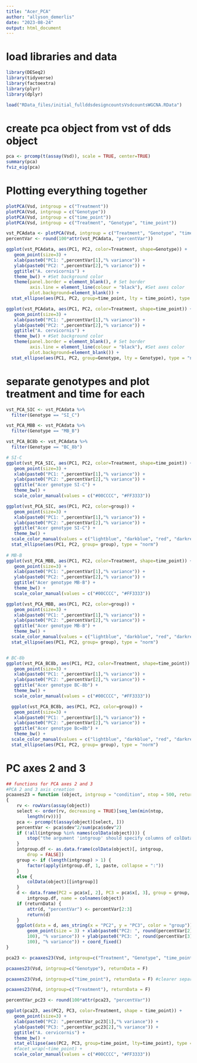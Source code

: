 ```yaml
---
title: "Acer_PCA"
author: "allyson_demerlis"
date: "2023-08-24"
output: html_document
---
```


# load libraries and data
```r
library(DESeq2)
library(tidyverse)
library(factoextra)
library(plyr)
library(dplyr)

load("RData_files/initial_fullddsdesigncountsVsdcountsWGCNA.RData")
```

# create pca object from vst of dds object
```r
pca <- prcomp(t(assay(Vsd)), scale = TRUE, center=TRUE)
summary(pca)
fviz_eig(pca)
```


# Plotting everything together
```r
plotPCA(Vsd, intgroup = c("Treatment"))
plotPCA(Vsd, intgroup = c("Genotype"))
plotPCA(Vsd, intgroup = c("time_point"))
plotPCA(Vsd, intgroup = c("Treatment", "Genotype", "time_point"))

vst_PCAdata <- plotPCA(Vsd, intgroup = c("Treatment", "Genotype", "time_point"), returnData = TRUE)
percentVar <- round(100*attr(vst_PCAdata, "percentVar")) 

ggplot(vst_PCAdata, aes(PC1, PC2, color=Treatment, shape=Genotype)) + 
   geom_point(size=3) +
   xlab(paste0("PC1: ",percentVar[1],"% variance")) +
   ylab(paste0("PC2: ",percentVar[2],"% variance")) +
   ggtitle("A. cervicornis") +
   theme_bw() + #Set background color
   theme(panel.border = element_blank(), # Set border
         axis.line = element_line(colour = "black"), #Set axes color
         plot.background=element_blank()) + 
  stat_ellipse(aes(PC1, PC2, group=time_point, lty = time_point), type = "norm")

ggplot(vst_PCAdata, aes(PC1, PC2, color=Treatment, shape=time_point)) + 
   geom_point(size=3) +
   xlab(paste0("PC1: ",percentVar[1],"% variance")) +
   ylab(paste0("PC2: ",percentVar[2],"% variance")) +
   ggtitle("A. cervicornis") +
   theme_bw() + #Set background color
   theme(panel.border = element_blank(), # Set border
         axis.line = element_line(colour = "black"), #Set axes color
         plot.background=element_blank()) + 
  stat_ellipse(aes(PC1, PC2, group=Genotype, lty = Genotype), type = "norm")

```

# separate genotypes and plot treatment and time for each
```r
vst_PCA_SIC <- vst_PCAdata %>% 
  filter(Genotype == "SI_C")

vst_PCA_MBB <- vst_PCAdata %>% 
  filter(Genotype == "MB_B")

vst_PCA_BC8b <- vst_PCAdata %>% 
  filter(Genotype == "BC_8b")

# SI-C 
ggplot(vst_PCA_SIC, aes(PC1, PC2, color=Treatment, shape=time_point)) + 
   geom_point(size=3) +
   xlab(paste0("PC1: ",percentVar[1],"% variance")) +
   ylab(paste0("PC2: ",percentVar[2],"% variance")) +
   ggtitle("Acer genotype SI-C") +
   theme_bw() + 
   scale_color_manual(values = c("#00CCCC", "#FF3333"))

ggplot(vst_PCA_SIC, aes(PC1, PC2, color=group)) + 
   geom_point(size=3) +
   xlab(paste0("PC1: ",percentVar[1],"% variance")) +
   ylab(paste0("PC2: ",percentVar[2],"% variance")) +
   ggtitle("Acer genotype SI-C") +
   theme_bw() + 
  scale_color_manual(values = c("lightblue", "darkblue", "red", "darkred")) + 
  stat_ellipse(aes(PC1, PC2, group= group), type = "norm") 
  
# MB-B
ggplot(vst_PCA_MBB, aes(PC1, PC2, color=Treatment, shape=time_point)) + 
   geom_point(size=3) +
   xlab(paste0("PC1: ",percentVar[1],"% variance")) +
   ylab(paste0("PC2: ",percentVar[2],"% variance")) +
   ggtitle("Acer genotype MB-B") +
   theme_bw() + 
   scale_color_manual(values = c("#00CCCC", "#FF3333"))

ggplot(vst_PCA_MBB, aes(PC1, PC2, color=group)) + 
   geom_point(size=3) +
   xlab(paste0("PC1: ",percentVar[1],"% variance")) +
   ylab(paste0("PC2: ",percentVar[2],"% variance")) +
   ggtitle("Acer genotype MB-B") +
   theme_bw() + 
  scale_color_manual(values = c("lightblue", "darkblue", "red", "darkred")) + 
  stat_ellipse(aes(PC1, PC2, group= group), type = "norm") 


# BC-8b
ggplot(vst_PCA_BC8b, aes(PC1, PC2, color=Treatment, shape=time_point)) + 
   geom_point(size=3) +
   xlab(paste0("PC1: ",percentVar[1],"% variance")) +
   ylab(paste0("PC2: ",percentVar[2],"% variance")) +
   ggtitle("Acer genotype BC-8b") +
   theme_bw() + 
   scale_color_manual(values = c("#00CCCC", "#FF3333"))

  ggplot(vst_PCA_BC8b, aes(PC1, PC2, color=group)) + 
   geom_point(size=3) +
   xlab(paste0("PC1: ",percentVar[1],"% variance")) +
   ylab(paste0("PC2: ",percentVar[2],"% variance")) +
   ggtitle("Acer genotype Bc=8b") +
   theme_bw() + 
  scale_color_manual(values = c("lightblue", "darkblue", "red", "darkred")) + 
  stat_ellipse(aes(PC1, PC2, group= group), type = "norm") 

```

# PC axes 2 and 3
```r
## functions for PCA axes 2 and 3
#PCA 2 and 3 axis creation
pcaaxes23 = function (object, intgroup = "condition", ntop = 500, returnData = FALSE) 
{
    rv <- rowVars(assay(object))
    select <- order(rv, decreasing = TRUE)[seq_len(min(ntop, 
        length(rv)))]
    pca <- prcomp(t(assay(object)[select, ]))
    percentVar <- pca$sdev^2/sum(pca$sdev^2)
    if (!all(intgroup %in% names(colData(object)))) {
        stop("the argument 'intgroup' should specify columns of colData(dds)")
    }
    intgroup.df <- as.data.frame(colData(object)[, intgroup, 
        drop = FALSE])
    group <- if (length(intgroup) > 1) {
        factor(apply(intgroup.df, 1, paste, collapse = ":"))
    }
    else {
        colData(object)[[intgroup]]
    }
    d <- data.frame(PC2 = pca$x[, 2], PC3 = pca$x[, 3], group = group, 
        intgroup.df, name = colnames(object))
    if (returnData) {
        attr(d, "percentVar") <- percentVar[2:3]
        return(d)
    }
    ggplot(data = d, aes_string(x = "PC2", y = "PC3", color = "group")) + 
        geom_point(size = 3) + xlab(paste0("PC2: ", round(percentVar[2] * 
        100), "% variance")) + ylab(paste0("PC3: ", round(percentVar[3] * 
        100), "% variance")) + coord_fixed()
}
```


```r
pca23 <- pcaaxes23(Vsd, intgroup=c("Treatment", "Genotype", "time_point"), returnData = TRUE)

pcaaxes23(Vsd, intgroup=c("Genotype"), returnData = F)

pcaaxes23(Vsd, intgroup=c("time_point"), returnData = F) #clearer separation of time point

pcaaxes23(Vsd, intgroup=c("Treatment"), returnData = F)

percentVar_pc23 <- round(100*attr(pca23, "percentVar")) 

ggplot(pca23, aes(PC2, PC3, color=Treatment, shape = time_point)) + 
   geom_point(size=3) +
   xlab(paste0("PC2: ",percentVar_pc23[1],"% variance")) +
   ylab(paste0("PC3: ",percentVar_pc23[2],"% variance")) +
   ggtitle("A. cervicornis") +
   theme_bw() + 
   stat_ellipse(aes(PC2, PC3, group=time_point, lty=time_point), type = "norm") +
   #facet_wrap(~time_point) +
   scale_color_manual(values = c("#00CCCC", "#FF3333"))

```



